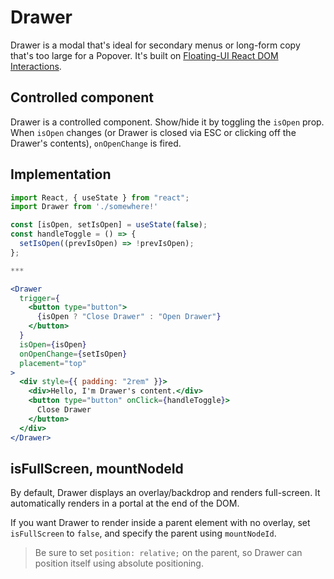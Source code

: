 
# Drawer

Drawer is a modal that's ideal for secondary menus or long-form copy that's too large for a Popover. It's built on [Floating-UI React DOM Interactions](https://floating-ui.com/docs/react-dom-interactions).

## Controlled component

Drawer is a controlled component. Show/hide it by toggling the `isOpen` prop. When `isOpen` changes (or Drawer is closed via ESC or clicking off the Drawer's contents), `onOpenChange` is fired.

## Implementation

<ArgsTable of={Drawer} />

```jsx
import React, { useState } from "react";
import Drawer from './somewhere!'

const [isOpen, setIsOpen] = useState(false);
const handleToggle = () => {
  setIsOpen((prevIsOpen) => !prevIsOpen);
};

***

<Drawer
  trigger={
    <button type="button">
      {isOpen ? "Close Drawer" : "Open Drawer"}
    </button>
  }
  isOpen={isOpen}
  onOpenChange={setIsOpen}
  placement="top"
>
  <div style={{ padding: "2rem" }}>
    <div>Hello, I'm Drawer's content.</div>
    <button type="button" onClick={handleToggle}>
      Close Drawer
    </button>
  </div>
</Drawer>
```

## isFullScreen, mountNodeId

By default, Drawer displays an overlay/backdrop and renders full-screen. It automatically renders in a portal at the end of the DOM.

If you want Drawer to render inside a parent element with no overlay, set `isFullScreen` to `false`, and specify the parent using `mountNodeId`.

> Be sure to set `position: relative;` on the parent, so Drawer can position itself using absolute positioning.
